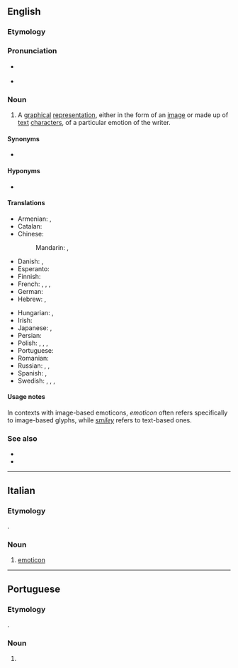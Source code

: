 {{also|emoticón}}
==English==
{{wikipedia}}

===Etymology===
{{blend|emotion|icon|lang=en}}

===Pronunciation===
* {{a|Canada}} {{IPA|/əˈmoʊtəˌkɑn/|lang=en}}
* {{a|Received Pronunciation}} {{IPA|/ɪˈməʊtɪˌkɒn/|lang=en}}

===Noun===
{{en-noun}}

# A [[graphical]] [[representation]], either in the form of an [[image]] or made up of [[text]] [[character]]s, of a particular emotion of the writer.

====Synonyms====
* {{l|en|smiley}}

====Hyponyms====
* {{l|en|kaomoji}}

====Translations====
{{trans-top|representation of an emotion of the writer}}
* Armenian: {{t|hy|սմայլիկ|sc=Armn}}, {{t+|hy|զմայլիկ|sc=Armn}}
* Catalan: {{t+|ca|emoticona|f}}
* Chinese:
*: Mandarin: {{t|cmn|表情符號|sc=Hani}}, {{t|cmn|表情符号|tr=biǎoqíng fúhào|sc=Hani}}
* Danish: {{t+|da|emotikon|n}}, {{t|da|smiley|c}}
* Esperanto: {{t|eo|miensimbolo}}
* Finnish: {{t+|fi|hymiö}}
* French: {{t+|fr|émoticône|m}}, {{t|fr|émoticone|m}}, {{t+|fr|binette|f}}, {{t+|fr|frimousse|f}}
* German: {{t+|de|Emoticon|n}}
* Hebrew: {{t|he|רִגְשׁוֹן|m|tr=rigshón}}, {{t+|he|פַּרְצוּפוֹן|m|tr=partsufón}}
{{trans-mid}}
* Hungarian: {{t+|hu|emotikon}}, {{t+|hu|hangulatjel}}
* Irish: {{t|ga|straoiseog|f}}
* Japanese: {{t+|ja|顔文字|tr=かおもじ, kaomoji|sc=Jpan}}, {{t|ja|絵文字|tr=えもじ, emoji|sc=Jpan}}
* Persian: {{t+|fa|شکلک|tr=šeklak|sc=fa-Arab}}
* Polish: {{t|pl|emotikona|f}}, {{t+|pl|buźka|f}}, {{t+|pl|uśmieszek|m-in}}, {{t+|pl|emotikon|m-in}}
* Portuguese: {{t+|pt|emoticon|m}}
* Romanian: {{t|ro|emoticon}}
* Russian: {{t+|ru|сма́йлик|m}}, {{t+|ru|эмотико́н|m}}, {{t+|ru|смайл|m}}
* Spanish: {{t|es|emoticón|m}}, {{t+|es|emoticono|m}}
* Swedish: {{t+|sv|smilis|c}}, {{t+|sv|smilgubbe|c}}, {{t+|sv|smajlis|c}}, {{t|sv|emotikon|c}}
{{trans-bottom}}

====Usage notes====
In contexts with image-based emoticons, ''emoticon'' often refers specifically to image-based glyphs, while ''[[smiley]]'' refers to text-based ones.

===See also===
* {{l|en|Appendix:Emoticons|Emoticons appendix}}
* {{l|en|emotag}}

----

==Italian==

===Etymology===
{{bor|it|en|emoticon}}.

===Noun===
{{head|it|noun|g=m|invariable}}

# [[#English|emoticon]]

----

==Portuguese==

===Etymology===
{{bor|pt|en|emoticon}}.

===Noun===
{{pt-noun|m|s}}

# {{l|en|emoticon}} {{gloss|simple drawing using text characters}}
